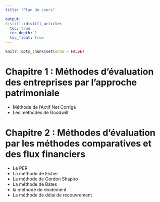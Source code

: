 ```yaml
---
title: "Plan du cours"

output: 
distill::distill_article:
  toc: true
  toc_depth: 2
  toc_float: true 
---
```


```r
knitr::opts_chunk$set(echo = FALSE)
```


# Chapitre 1 : Méthodes d'évaluation des entreprises par l'approche patrimoniale

- Méthode de l'Actif Net Corrigé
- Les méthodes de Goodwill

# Chapitre 2 : Méthodes d'évaluation par les méthodes comparatives et des flux financiers
-  Le PER
-  La méthode de Fisher
-  La méthode de Gordon Shapiro
-  La méthode de Bates
-  la méthode de rendement 
-  La méthode de délai de recouvrement



